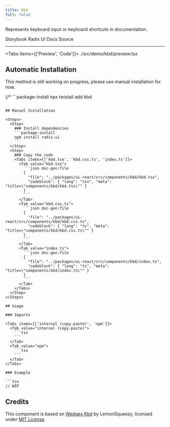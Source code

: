 ```yaml
---
title: Kbd
full: false
---
```


Represents keyboard input or keyboard shortcuts in documentation.

<Badges>
  <BadgeLink href="https://storybook.twistail.com/?path=/docs/base-components-kbd--default" external>
    Storybook
  </BadgeLink>
  <BadgeLink href="https://www.radix-ui.com/primitives/docs/utilities/slot" external>
    Radix UI Docs
  </BadgeLink>
  <BadgeLink href="https://github.com/riipandi/twistail/tree/main/packages/ui-react/src/components/kbd" external>
    Source
  </BadgeLink>
</Badges>

---


<Tabs items={['Preview', 'Code']}>
  <Tab value="Preview" className="rounded-b-xl flex min-h-44 flex-wrap items-start justify-start gap-4 py-20 not-prose">
    <Demo />
  </Tab>
  <Tab value="Code">
    <include cwd lang="tsx">./src/demo/kbd/preview.tsx</include>
  </Tab>
</Tabs>

## Automatic Installation

<Callout type='warn'>
  This method is still working on progress, please use manual installation for now.
</Callout>

{/* ```package-install
npx twistail add kbd
``` */}

## Manual Installation

<Steps>
  <Step>
    ### Install dependencies
    ```package-install
    npm install radix-ui
    ```
  </Step>
  <Step>
    ### Copy the code
    <Tabs items={['kbd.tsx', 'kbd.css.ts', 'index.ts']}>
      <Tab value="kbd.tsx">
        ```json doc-gen:file
        {
          "file": "../packages/ui-react/src/components/kbd/kbd.tsx",
          "codeblock": { "lang": "tsx", "meta": "title=\"components/kbd/kbd.tsx\"" }
        }
        ```
      </Tab>
      <Tab value="kbd.css.ts">
        ```json doc-gen:file
        {
          "file": "../packages/ui-react/src/components/kbd/kbd.css.ts",
          "codeblock": { "lang": "ts", "meta": "title=\"components/kbd/kbd.css.ts\"" }
        }
        ```
      </Tab>
      <Tab value="index.ts">
        ```json doc-gen:file
        {
          "file": "../packages/ui-react/src/components/kbd/index.ts",
          "codeblock": { "lang": "ts", "meta": "title=\"components/kbd/index.ts\"" }
        }
        ```
      </Tab>
    </Tabs>
  </Step>
</Steps>

## Usage

### Imports

<Tabs items={['internal (copy-paste)', 'npm']}>
  <Tab value="internal (copy-paste)">
    ```tsx
    ```
  </Tab>
  <Tab value="npm">
    ```tsx
    ```
  </Tab>
</Tabs>

### Example

```tsx
// WIP
```

## Credits

This component is based on [Wedges Kbd](https://github.com/lmsqueezy/wedges/tree/main/packages/wedges/src/components/Kbd)
by LemonSqueezy, licensed under [MIT License](https://github.com/lmsqueezy/wedges/blob/main/LICENSE).
